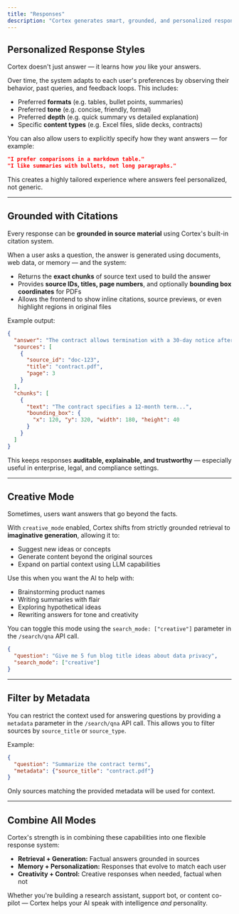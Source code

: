 ```yaml
---
title: "Responses"
description: "Cortex generates smart, grounded, and personalized responses to every user query. This page explains how response generation works, how it adapts over time, and the advanced capabilities built into the system."
---
```


## Personalized Response Styles

Cortex doesn't just answer — it learns how *you* like your answers.

Over time, the system adapts to each user's preferences by observing their behavior, past queries, and feedback loops. This includes:

- Preferred **formats** (e.g. tables, bullet points, summaries)
- Preferred **tone** (e.g. concise, friendly, formal)
- Preferred **depth** (e.g. quick summary vs detailed explanation)
- Specific **content types** (e.g. Excel files, slide decks, contracts)

You can also allow users to explicitly specify how they want answers — for example:

```json
"I prefer comparisons in a markdown table."
"I like summaries with bullets, not long paragraphs."
```

This creates a highly tailored experience where answers feel personalized, not generic.

---

## Grounded with Citations

Every response can be **grounded in source material** using Cortex's built-in citation system.

When a user asks a question, the answer is generated using documents, web data, or memory — and the system:

- Returns the **exact chunks** of source text used to build the answer
- Provides **source IDs, titles, page numbers**, and optionally **bounding box coordinates** for PDFs
- Allows the frontend to show inline citations, source previews, or even highlight regions in original files

Example output:

```json
{
  "answer": "The contract allows termination with a 30-day notice after 12 months.",
  "sources": [
    {
      "source_id": "doc-123",
      "title": "contract.pdf",
      "page": 3
    }
  ],
  "chunks": [
    {
      "text": "The contract specifies a 12-month term...",
      "bounding_box": {
        "x": 120, "y": 320, "width": 180, "height": 40
      }
    }
  ]
}
```

This keeps responses **auditable, explainable, and trustworthy** — especially useful in enterprise, legal, and compliance settings.

---

## Creative Mode

Sometimes, users want answers that go beyond the facts.

With `creative_mode` enabled, Cortex shifts from strictly grounded retrieval to **imaginative generation**, allowing it to:

- Suggest new ideas or concepts
- Generate content beyond the original sources
- Expand on partial context using LLM capabilities

Use this when you want the AI to help with:

- Brainstorming product names
- Writing summaries with flair
- Exploring hypothetical ideas
- Rewriting answers for tone and creativity

You can toggle this mode using the `search_mode: ["creative"]` parameter in the `/search/qna` API call.

```json
{
  "question": "Give me 5 fun blog title ideas about data privacy",
  "search_mode": ["creative"]
}
```

---

## Filter by Metadata

You can restrict the context used for answering questions by providing a `metadata` parameter in the `/search/qna` API call. This allows you to filter sources by `source_title` or `source_type`.

Example:

```json
{
  "question": "Summarize the contract terms",
  "metadata": {"source_title": "contract.pdf"}
}
```

Only sources matching the provided metadata will be used for context.

---

## Combine All Modes

Cortex's strength is in combining these capabilities into one flexible response system:

- **Retrieval + Generation:** Factual answers grounded in sources
- **Memory + Personalization:** Responses that evolve to match each user
- **Creativity + Control:** Creative responses when needed, factual when not

Whether you're building a research assistant, support bot, or content co-pilot — Cortex helps your AI speak with intelligence *and* personality.
